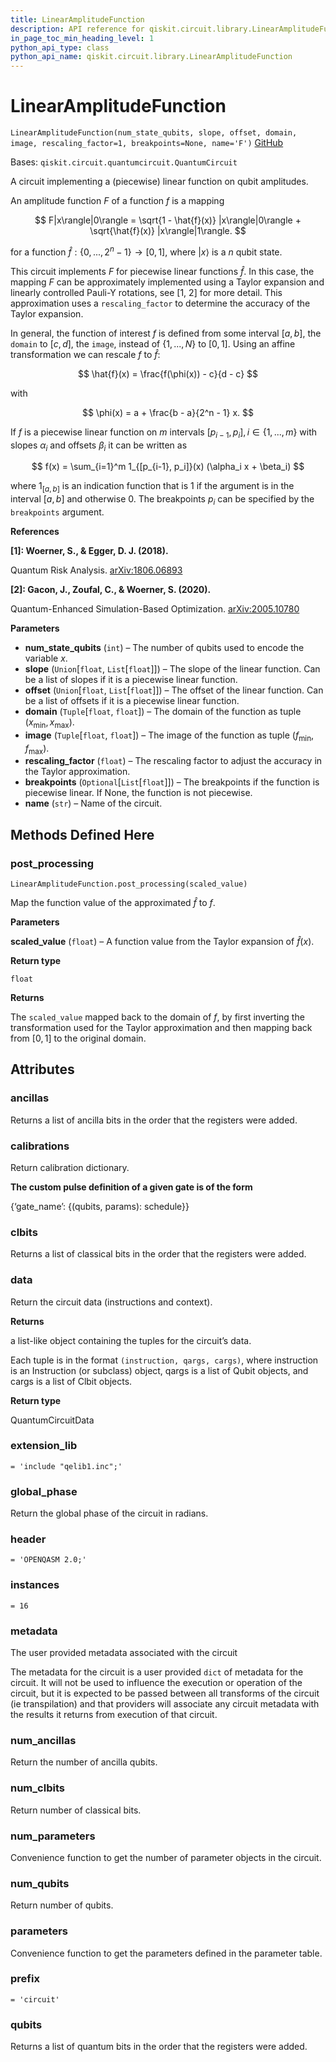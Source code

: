 ```yaml
---
title: LinearAmplitudeFunction
description: API reference for qiskit.circuit.library.LinearAmplitudeFunction
in_page_toc_min_heading_level: 1
python_api_type: class
python_api_name: qiskit.circuit.library.LinearAmplitudeFunction
---
```


# LinearAmplitudeFunction

<span id="qiskit.circuit.library.LinearAmplitudeFunction" />

`LinearAmplitudeFunction(num_state_qubits, slope, offset, domain, image, rescaling_factor=1, breakpoints=None, name='F')` [GitHub](https://github.com/qiskit/qiskit/tree/stable/0.18/qiskit/circuit/library/arithmetic/linear_amplitude_function.py "view source code")

Bases: `qiskit.circuit.quantumcircuit.QuantumCircuit`

A circuit implementing a (piecewise) linear function on qubit amplitudes.

An amplitude function $F$ of a function $f$ is a mapping

$$
F|x\rangle|0\rangle = \sqrt{1 - \hat{f}(x)} |x\rangle|0\rangle + \sqrt{\hat{f}(x)}
    |x\rangle|1\rangle.
$$

for a function $\hat{f}: \{ 0, ..., 2^n - 1 \} \rightarrow [0, 1]$, where $|x\rangle$ is a $n$ qubit state.

This circuit implements $F$ for piecewise linear functions $\hat{f}$. In this case, the mapping $F$ can be approximately implemented using a Taylor expansion and linearly controlled Pauli-Y rotations, see \[1, 2] for more detail. This approximation uses a `rescaling_factor` to determine the accuracy of the Taylor expansion.

In general, the function of interest $f$ is defined from some interval $[a,b]$, the `domain` to $[c,d]$, the `image`, instead of $\{ 1, ..., N \}$ to $[0, 1]$. Using an affine transformation we can rescale $f$ to $\hat{f}$:

$$
\hat{f}(x) = \frac{f(\phi(x)) - c}{d - c}
$$

with

$$
\phi(x) = a + \frac{b - a}{2^n - 1} x.
$$

If $f$ is a piecewise linear function on $m$ intervals $[p_{i-1}, p_i], i \in \{1, ..., m\}$ with slopes $\alpha_i$ and offsets $\beta_i$ it can be written as

$$
f(x) = \sum_{i=1}^m 1_{[p_{i-1}, p_i]}(x) (\alpha_i x + \beta_i)
$$

where $1_{[a, b]}$ is an indication function that is 1 if the argument is in the interval $[a, b]$ and otherwise 0. The breakpoints $p_i$ can be specified by the `breakpoints` argument.

**References**

**\[1]: Woerner, S., & Egger, D. J. (2018).**

Quantum Risk Analysis. [arXiv:1806.06893](http://arxiv.org/abs/1806.06893)

**\[2]: Gacon, J., Zoufal, C., & Woerner, S. (2020).**

Quantum-Enhanced Simulation-Based Optimization. [arXiv:2005.10780](http://arxiv.org/abs/2005.10780)

**Parameters**

*   **num\_state\_qubits** (`int`) – The number of qubits used to encode the variable $x$.
*   **slope** (`Union`\[`float`, `List`\[`float`]]) – The slope of the linear function. Can be a list of slopes if it is a piecewise linear function.
*   **offset** (`Union`\[`float`, `List`\[`float`]]) – The offset of the linear function. Can be a list of offsets if it is a piecewise linear function.
*   **domain** (`Tuple`\[`float`, `float`]) – The domain of the function as tuple $(x_\min{}, x_\max{})$.
*   **image** (`Tuple`\[`float`, `float`]) – The image of the function as tuple $(f_\min{}, f_\max{})$.
*   **rescaling\_factor** (`float`) – The rescaling factor to adjust the accuracy in the Taylor approximation.
*   **breakpoints** (`Optional`\[`List`\[`float`]]) – The breakpoints if the function is piecewise linear. If None, the function is not piecewise.
*   **name** (`str`) – Name of the circuit.

## Methods Defined Here

### post\_processing

<span id="qiskit.circuit.library.LinearAmplitudeFunction.post_processing" />

`LinearAmplitudeFunction.post_processing(scaled_value)`

Map the function value of the approximated $\hat{f}$ to $f$.

**Parameters**

**scaled\_value** (`float`) – A function value from the Taylor expansion of $\hat{f}(x)$.

**Return type**

`float`

**Returns**

The `scaled_value` mapped back to the domain of $f$, by first inverting the transformation used for the Taylor approximation and then mapping back from $[0, 1]$ to the original domain.

## Attributes

<span id="qiskit.circuit.library.LinearAmplitudeFunction.ancillas" />

### ancillas

Returns a list of ancilla bits in the order that the registers were added.

<span id="qiskit.circuit.library.LinearAmplitudeFunction.calibrations" />

### calibrations

Return calibration dictionary.

**The custom pulse definition of a given gate is of the form**

\{‘gate\_name’: \{(qubits, params): schedule}}

<span id="qiskit.circuit.library.LinearAmplitudeFunction.clbits" />

### clbits

Returns a list of classical bits in the order that the registers were added.

<span id="qiskit.circuit.library.LinearAmplitudeFunction.data" />

### data

Return the circuit data (instructions and context).

**Returns**

a list-like object containing the tuples for the circuit’s data.

Each tuple is in the format `(instruction, qargs, cargs)`, where instruction is an Instruction (or subclass) object, qargs is a list of Qubit objects, and cargs is a list of Clbit objects.

**Return type**

QuantumCircuitData

<span id="qiskit.circuit.library.LinearAmplitudeFunction.extension_lib" />

### extension\_lib

`= 'include "qelib1.inc";'`

<span id="qiskit.circuit.library.LinearAmplitudeFunction.global_phase" />

### global\_phase

Return the global phase of the circuit in radians.

<span id="qiskit.circuit.library.LinearAmplitudeFunction.header" />

### header

`= 'OPENQASM 2.0;'`

<span id="qiskit.circuit.library.LinearAmplitudeFunction.instances" />

### instances

`= 16`

<span id="qiskit.circuit.library.LinearAmplitudeFunction.metadata" />

### metadata

The user provided metadata associated with the circuit

The metadata for the circuit is a user provided `dict` of metadata for the circuit. It will not be used to influence the execution or operation of the circuit, but it is expected to be passed between all transforms of the circuit (ie transpilation) and that providers will associate any circuit metadata with the results it returns from execution of that circuit.

<span id="qiskit.circuit.library.LinearAmplitudeFunction.num_ancillas" />

### num\_ancillas

Return the number of ancilla qubits.

<span id="qiskit.circuit.library.LinearAmplitudeFunction.num_clbits" />

### num\_clbits

Return number of classical bits.

<span id="qiskit.circuit.library.LinearAmplitudeFunction.num_parameters" />

### num\_parameters

Convenience function to get the number of parameter objects in the circuit.

<span id="qiskit.circuit.library.LinearAmplitudeFunction.num_qubits" />

### num\_qubits

Return number of qubits.

<span id="qiskit.circuit.library.LinearAmplitudeFunction.parameters" />

### parameters

Convenience function to get the parameters defined in the parameter table.

<span id="qiskit.circuit.library.LinearAmplitudeFunction.prefix" />

### prefix

`= 'circuit'`

<span id="qiskit.circuit.library.LinearAmplitudeFunction.qubits" />

### qubits

Returns a list of quantum bits in the order that the registers were added.

